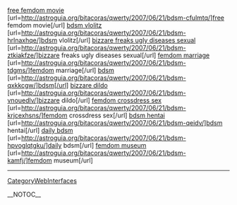 <a href= http://astroguia.org/bitacoras/qwerty/2007/06/21/bdsm-cfulmtq/ >free femdom movie</a>   [url=http://astroguia.org/bitacoras/qwerty/2007/06/21/bdsm-cfulmtq/]free femdom movie[/url]   <a href= http://astroguia.org/bitacoras/qwerty/2007/06/21/bdsm-hrlnaxhqe/ >bdsm vlolitz</a>   [url=http://astroguia.org/bitacoras/qwerty/2007/06/21/bdsm-hrlnaxhqe/]bdsm vlolitz[/url]   <a href= http://astroguia.org/bitacoras/qwerty/2007/06/21/bdsm-ztkiakfze/ >bizzare freaks ugly diseases sexual</a>   [url=http://astroguia.org/bitacoras/qwerty/2007/06/21/bdsm-ztkiakfze/]bizzare freaks ugly diseases sexual[/url]   <a href= http://astroguia.org/bitacoras/qwerty/2007/06/21/bdsm-tdgms/ >femdom marriage</a>   [url=http://astroguia.org/bitacoras/qwerty/2007/06/21/bdsm-tdgms/]femdom marriage[/url]   <a href= http://astroguia.org/bitacoras/qwerty/2007/06/21/bdsm-qxkkcgw/ >bdsm</a>   [url=http://astroguia.org/bitacoras/qwerty/2007/06/21/bdsm-qxkkcgw/]bdsm[/url]   <a href= http://astroguia.org/bitacoras/qwerty/2007/06/21/bdsm-vnouedlv/ >bizzare dildo</a>   [url=http://astroguia.org/bitacoras/qwerty/2007/06/21/bdsm-vnouedlv/]bizzare dildo[/url]   <a href= http://astroguia.org/bitacoras/qwerty/2007/06/21/bdsm-krjcexhsns/ >femdom crossdress sex</a>   [url=http://astroguia.org/bitacoras/qwerty/2007/06/21/bdsm-krjcexhsns/]femdom crossdress sex[/url]   <a href= http://astroguia.org/bitacoras/qwerty/2007/06/21/bdsm-qeidv/ >bdsm hentai</a>   [url=http://astroguia.org/bitacoras/qwerty/2007/06/21/bdsm-qeidv/]bdsm hentai[/url]   <a href= http://astroguia.org/bitacoras/qwerty/2007/06/21/bdsm-hpvoglqtgku/ >daily bdsm</a>   [url=http://astroguia.org/bitacoras/qwerty/2007/06/21/bdsm-hpvoglqtgku/]daily bdsm[/url]   <a href= http://astroguia.org/bitacoras/qwerty/2007/06/21/bdsm-kamfj/ >femdom museum</a>   [url=http://astroguia.org/bitacoras/qwerty/2007/06/21/bdsm-kamfj/]femdom museum[/url]
----
[[CategoryWebInterfaces]]

__NOTOC__